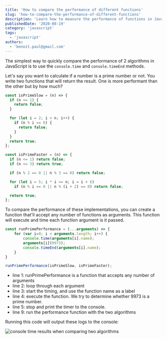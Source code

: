 ```yaml
---
title: 'How to compare the performance of different functions'
slug: 'how-to-compare-the-performance-of-different-functions'
description: 'Learn how to measure the performance of functions in JavaScript'
publishedDate: '2020-08-19'
category: 'javascript'
tags:
  - 'javascript'
authors:
  - 'benoit.paul@gmail.com'
---
```


The simplest way to quickly compare the performance of 2 algorithms in JavaScript is to use the `console.time` and `console.timeEnd` methods.

Let's say you want to calculate if a number is a prime number or not. You write two functions that will return the result. One is more performant than the other but by how much?

```javascript
const isPrimeSlow = (n) => {
  if (n <= 1) {
    return false;
  }

  for (let i = 2; i < n; i++) {
    if (n % i == 0) {
      return false;
    }
  }
  return true;
};

const isPrimeFaster = (n) => {
  if (n <= 1) return false;
  if (n <= 3) return true;

  if (n % 2 == 0 || n % 3 == 0) return false;

  for (let i = 5; i * i <= n; i = i + 6)
    if (n % i == 0 || n % (i + 2) == 0) return false;

  return true;
};
```

To compare the performance of these implementations, you can create a function that'll accept any number of functions as arguments. This function will execute and time each function argument is it passed.

```javascript
const runPrimePerformance = (...arguments) => {
    for (var i=0; i < arguments.length; i++) {
        console.time(arguments[i].name);
        arguments[i](9973);
        console.timeEnd(arguments[i].name);
    }
}

runPrimePerformance(isPrimeSlow, isPrimeFaster);
```

- line 1: runPrimePerformance is a function that accepts any number of arguments
- line 2: loop through each argument
- line 3: start the timing, and use the function name as a label
- line 4: execute the function. We try to determine whether 9973 is a prime number.
- line 5: stop and print the timer to the console.
- line 9: run the performance function with the two algorithms

Running this code will output these logs to the console:

![console time results when comparing two algorithms](images/console-time-comparison.png)
